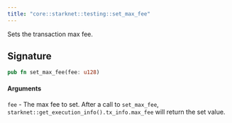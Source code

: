 ```yaml
---
title: "core::starknet::testing::set_max_fee"
---
```


Sets the transaction max fee.

## Signature

```rust
pub fn set_max_fee(fee: u128)
```




#### Arguments

`fee` - The max fee to set.
After a call to `set_max_fee`, `starknet::get_execution_info().tx_info.max_fee` will return the
set value.

